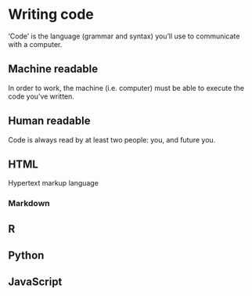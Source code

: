 # Writing code {.unnumbered}

'Code' is the language (grammar and syntax) you'll use to communicate with a computer. 

## Machine readable

In order to work, the machine (i.e. computer) must be able to execute the code you've written.

## Human readable

Code is always read by at least two people: you, and future you.

## HTML

Hypertext markup language 

### Markdown

## R 



## Python



## JavaScript